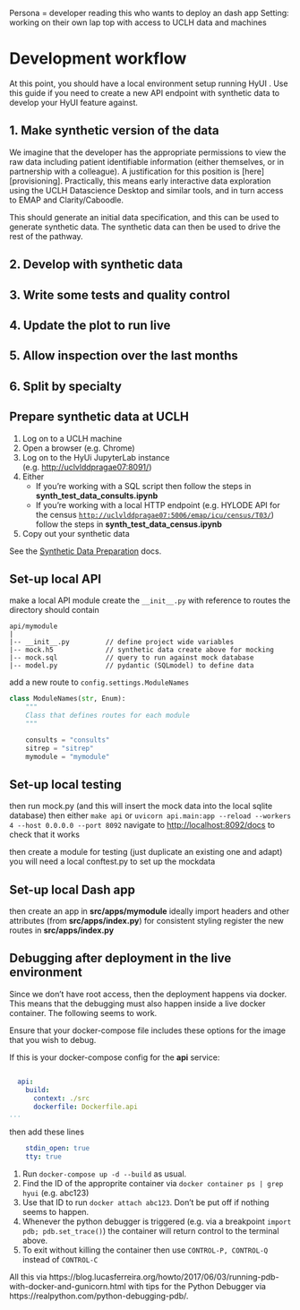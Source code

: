 :::{.callout-note}
Persona = developer reading this who wants to deploy an dash app
Setting: working on their own lap top with access to UCLH data and machines
:::

# Development workflow

At this point, you should have a local environment setup running HyUI . Use this guide if you need to create a new API endpoint with synthetic data to develop your HyUI feature against.

## 1. Make synthetic version of the data

We imagine that the developer has the appropriate permissions to view the raw data including patient identifiable information (either themselves, or in partnership with a colleague). A justification for this position is [here][provisioning]. Practically, this means early interactive data exploration using the UCLH Datascience Desktop and similar tools, and in turn access to EMAP and Clarity/Caboodle.

This should generate an initial data specification, and this can be used to generate synthetic data. The synthetic data can then be used to drive the rest of the pathway.

## 2. Develop with synthetic data

## 3. Write some tests and quality control

## 4. Update the plot to run live

## 5. Allow inspection over the last months

## 6. Split by specialty


## Prepare synthetic data at UCLH

1. Log on to a UCLH machine
2. Open a browser (e.g. Chrome)
3. Log on to the HyUi JupyterLab instance (e.g. [http://uclvlddpragae07:8091/](<>))
4. Either
    - If you're working with a SQL script then follow the steps in **synth_test_data_consults.ipynb**
    - If you're working with a local HTTP endpoint (e.g. HYLODE API for the census [`http://uclvlddpragae07:5006/emap/icu/census/T03/`](<>)) follow the steps in **synth_test_data_census.ipynb**
5. Copy out your synthetic data

See the [Synthetic Data Preparation](synthetic_data.md) docs.

## Set-up local API

make a local API module
create the `__init__.py` with reference to routes
the directory should contain

```
api/mymodule
|
|-- __init__.py         // define project wide variables
|-- mock.h5             // synthetic data create above for mocking
|-- mock.sql            // query to run against mock database
|-- model.py            // pydantic (SQLmodel) to define data
```

add a new route to `config.settings.ModuleNames`

```python
class ModuleNames(str, Enum):
    """
    Class that defines routes for each module
    """

    consults = "consults"
    sitrep = "sitrep"
    mymodule = "mymodule"
```

## Set-up local testing

then run mock.py (and this will insert the mock data into the local sqlite database)
then either `make api` or `uvicorn api.main:app --reload --workers 4 --host 0.0.0.0 --port 8092`
navigate to [http://localhost:8092/docs](<>) to check that it works

then create a module for testing (just duplicate an existing one and adapt)
you will need a local conftest.py to set up the mockdata

## Set-up local Dash app

then create an app in **src/apps/mymodule**
ideally import headers and other attributes (from **src/apps/index.py**) for consistent styling
register the new routes in **src/apps/index.py**

## Debugging after deployment in the live environment

Since we don't have root access, then the deployment happens via docker. This means that the debugging must also happen inside a live docker container. The following seems to work.

Ensure that your docker-compose file includes these options for the image that you wish to debug.

If this is your docker-compose config for the **api** service:
```yaml

  api:
    build:
      context: ./src
      dockerfile: Dockerfile.api
...
```
then add these lines
```yaml
    stdin_open: true
    tty: true
```

1. Run `docker-compose up -d --build` as usual.
2. Find the ID of the approprite container via `docker container ps | grep hyui` (e.g. abc123)
3. Use that ID to run `docker attach abc123`. Don't be put off if nothing seems to happen.
4. Whenever the python debugger is triggered (e.g. via a breakpoint `import pdb; pdb.set_trace()`) the container will return control to the terminal above.
5. To exit without killing the container then use `CONTROL-P, CONTROL-Q` instead of `CONTROL-C`

All this via https://blog.lucasferreira.org/howto/2017/06/03/running-pdb-with-docker-and-gunicorn.html with tips for the Python Debugger via https://realpython.com/python-debugging-pdb/.
